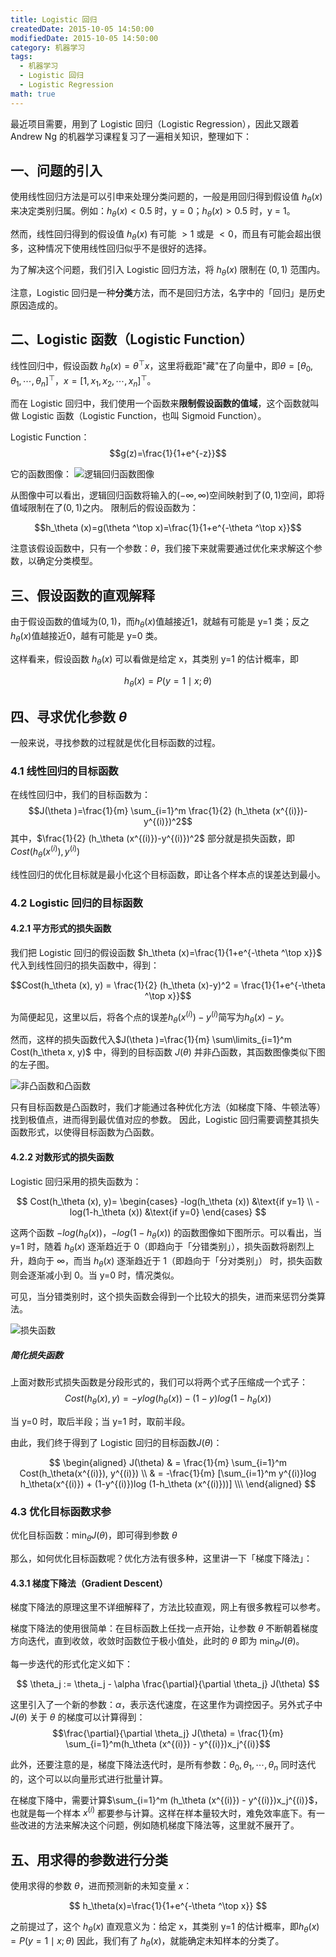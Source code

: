 ```yaml
---
title: Logistic 回归
createdDate: 2015-10-05 14:50:00
modifiedDate: 2015-10-05 14:50:00
category: 机器学习
tags:
  - 机器学习
  - Logistic 回归
  - Logistic Regression
math: true
---
```


最近项目需要，用到了 Logistic 回归（Logistic Regression），因此又跟着 Andrew Ng 的机器学习课程复习了一遍相关知识，整理如下：

## 一、问题的引入
使用线性回归方法是可以引申来处理分类问题的，一般是用回归得到假设值 $h_\theta (x)$ 来决定类别归属。例如：$h_\theta (x) < 0.5$ 时，y = 0；$h_\theta (x) > 0.5$ 时，y = 1。

然而，线性回归得到的假设值 $h_\theta (x)$ 有可能 $>1$ 或是 $<0$，而且有可能会超出很多，这种情况下使用线性回归似乎不是很好的选择。

为了解决这个问题，我们引入 Logistic 回归方法，将 $h_\theta (x)$ 限制在 $(0,1)$ 范围内。

注意，Logistic 回归是一种**分类**方法，而不是回归方法，名字中的「回归」是历史原因造成的。

## 二、Logistic 函数（Logistic Function）
线性回归中，假设函数 $h_\theta (x)=\theta ^\top x$，这里将截距"藏"在了向量中，即$\theta=[\theta_0, \theta_1, \cdots, \theta_n]^\top$，$x=[1, x_1, x_2, \cdots, x_n]^\top$。

而在 Logistic 回归中，我们使用一个函数来**限制假设函数的值域**，这个函数就叫做 Logistic 函数（Logistic Function，也叫 Sigmoid Function）。

Logistic Function：
$$g(z)=\frac{1}{1+e^{-z}}$$

它的函数图像：
![逻辑回归函数图像](https://blog.mengqi.life/images/logistic-regression/Logistic-curve.png)

从图像中可以看出，逻辑回归函数将输入的$(-\infty, \infty)$空间映射到了$(0,1)$空间，即将值域限制在了$(0,1)$之内。 限制后的假设函数为：

$$h_\theta (x)=g(\theta ^\top x)=\frac{1}{1+e^{-\theta ^\top x}}$$

注意该假设函数中，只有一个参数：$\theta$，我们接下来就需要通过优化来求解这个参数，以确定分类模型。

## 三、假设函数的直观解释
由于假设函数的值域为$(0,1)$，而$h_\theta (x)$值越接近1，就越有可能是 y=1 类；反之$h_\theta (x)$值越接近0，越有可能是 y=0 类。

这样看来，假设函数 $h_\theta (x)$ 可以看做是给定 x，其类别 y=1 的估计概率，即

$$h_\theta (x)=P(y=1 \mid x;\theta )$$

## 四、寻求优化参数 $\theta$
一般来说，寻找参数的过程就是优化目标函数的过程。

### 4.1 线性回归的目标函数

在线性回归中，我们的目标函数为：
$$J(\theta )=\frac{1}{m} \sum_{i=1}^m \frac{1}{2} (h_\theta (x^{(i)})-y^{(i)})^2$$
其中，$\frac{1}{2} (h_\theta (x^{(i)})-y^{(i)})^2$ 部分就是损失函数，即$Cost(h_\theta (x^{(i)}), y^{(i)})$

线性回归的优化目标就是最小化这个目标函数，即让各个样本点的误差达到最小。

### 4.2 Logistic 回归的目标函数

#### 4.2.1 平方形式的损失函数

我们把 Logistic 回归的假设函数 $h_\theta (x)=\frac{1}{1+e^{-\theta ^\top x}}$ 代入到线性回归的损失函数中，得到：

$$Cost(h_\theta (x), y) = \frac{1}{2} (h_\theta (x)-y)^2 = \frac{1}{1+e^{-\theta ^\top x}}$$

为简便起见，这里以后，将各个点的误差$h_\theta (x^{(i)})-y^{(i)}$简写为$h_\theta (x)-y$。

然而，这样的损失函数代入$J(\theta )=\frac{1}{m} \sum\limits_{i=1}^m Cost(h_\theta x, y)$ 中，得到的目标函数 $J(\theta )$ 并非凸函数，其函数图像类似下图的左子图。

![非凸函数和凸函数](https://blog.mengqi.life/images/logistic-regression/convex-function.png)

只有目标函数是凸函数时，我们才能通过各种优化方法（如梯度下降、牛顿法等）找到极值点，进而得到最优值对应的参数。 因此，Logistic 回归需要调整其损失函数形式，以使得目标函数为凸函数。

#### 4.2.2 对数形式的损失函数

Logistic 回归采用的损失函数为：

$$
Cost(h_\theta (x), y)=
\begin{cases} -log(h_\theta (x)) &\text{if y=1} \\
-log(1-h_\theta (x)) &\text{if y=0} \end{cases}
$$

这两个函数 $-log(h_\theta (x))$，$-log(1-h_\theta (x))$ 的函数图像如下图所示。可以看出，当 y=1 时，随着 $h_\theta (x)$ 逐渐趋近于 0（即趋向于「分错类别」），损失函数将剧烈上升，趋向于 $\infty$，而当 $h_\theta (x)$ 逐渐趋近于 1（即趋向于「分对类别」） 时，损失函数则会逐渐减小到 0。当 y=0 时，情况类似。

可见，当分错类别时，这个损失函数会得到一个比较大的损失，进而来惩罚分类算法。

![损失函数](https://blog.mengqi.life/images/logistic-regression/cost-function.png)

##### 简化损失函数

上面对数形式损失函数是分段形式的，我们可以将两个式子压缩成一个式子：
$$Cost(h_\theta (x), y) = -ylog(h_\theta (x)) -(1-y)log(1-h_\theta (x))$$

当 y=0 时，取后半段；当 y=1 时，取前半段。

由此，我们终于得到了 Logistic 回归的目标函数$J(\theta)$：

$$
\begin{aligned} J(\theta) & = \frac{1}{m} \sum_{i=1}^m Cost(h_\theta(x^{(i)}), y^{(i)}) \\
& = -\frac{1}{m} [\sum_{i=1}^m y^{(i)}log h_\theta(x^{(i)}) + (1-y^{(i)})log (1-h_\theta (x^{(i)}))] \\\ \end{aligned}
$$

### 4.3 优化目标函数求参

优化目标函数：$\min_{\theta} J(\theta)$，即可得到参数 $\theta$

那么，如何优化目标函数呢？优化方法有很多种，这里讲一下「梯度下降法」：

#### 4.3.1 梯度下降法（Gradient Descent）

梯度下降法的原理这里不详细解释了，方法比较直观，网上有很多教程可以参考。

梯度下降法的使用很简单：在目标函数上任找一点开始，让参数 $\theta$ 不断朝着梯度方向迭代，直到收敛，收敛时函数位于极小值处，此时的 $\theta$ 即为 $\min_{\theta} J(\theta)$。

每一步迭代的形式化定义如下：

$$
\theta_j := \theta_j - \alpha \frac{\partial}{\partial \theta_j} J(\theta)
$$

这里引入了一个新的参数：$\alpha$，表示迭代速度，在这里作为调控因子。另外式子中 $J(\theta)$ 关于 $\theta$ 的梯度可以计算得到：
$$\frac{\partial}{\partial \theta_j} J(\theta) = \frac{1}{m} \sum_{i=1}^m(h_\theta (x^{(i)}) - y^{(i)})x_j^{(i)}$$

此外，还要注意的是，梯度下降法迭代时，是所有参数：$\theta_0, \theta_1, \cdots, \theta_n$ 同时迭代的，这个可以以向量形式进行批量计算。

在梯度下降中，需要计算$\sum_{i=1}^m (h_\theta (x^{(i)}) - y^{(i)})x_j^{(i)}$，也就是每一个样本 $x^{(i)}$ 都要参与计算。这样在样本量较大时，难免效率底下。有一些改进的方法来解决这个问题，例如随机梯度下降法等，这里就不展开了。

## 五、用求得的参数进行分类

使用求得的参数 $\theta$，进而预测新的未知变量 $x$：

$$
h_\theta(x)=\frac{1}{1+e^{-\theta ^\top x}}
$$

之前提过了，这个 $h_\theta(x)$ 直观意义为：给定 x，其类别 y=1 的估计概率，即$h_\theta (x)=P(y=1 \mid x;\theta )$ 因此，我们有了 $h_\theta(x)$，就能确定未知样本的分类了。
